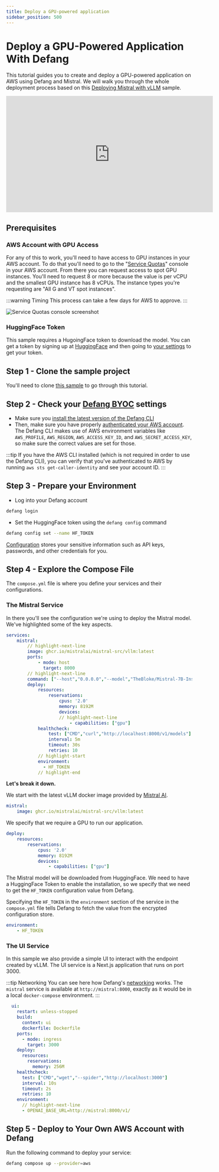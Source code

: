 ```yaml
---
title: Deploy a GPU-powered application
sidebar_position: 500
---
```


# Deploy a GPU-Powered Application With Defang

This tutorial guides you to create and deploy a GPU-powered application on AWS using Defang and Mistral. We will walk you through the whole deployment process based on this [Deploying Mistral with vLLM](https://github.com/DefangLabs/samples/tree/main/samples/vllm) sample.

<iframe width="560" height="315" src="https://www.youtube.com/embed/kynFa2zU7hQ?si=qdV0xa6vkhMFJ6qv" title="YouTube video player" frameborder="0" allow="accelerometer; autoplay; clipboard-write; encrypted-media; gyroscope; picture-in-picture; web-share" referrerpolicy="strict-origin-when-cross-origin" allowfullscreen></iframe>

## Prerequisites

### AWS Account with GPU Access

For any of this to work, you'll need to have access to GPU instances in your AWS account. To do that you'll need to go to the "[Service Quotas](https://console.aws.amazon.com/servicequotas/home)" console in your AWS account. From there you can request access to spot GPU instances. You'll need to request 8 or more because the value is per vCPU and the smallest GPU instance has 8 vCPUs. The instance types you're requesting are "All G and VT spot instances".

:::warning Timing
This process can take a few days for AWS to approve.
:::

![Service Quotas console screenshot](/img/gpu-tutorial/quotas.png)

### HuggingFace Token

This sample requires a HugoingFace token to download the model. You can get a token by signing up at [HuggingFace](https://huggingface.co/join) and then going to [your settings](https://huggingface.co/settings/tokens) to get your token.

## Step 1 - Clone the sample project

You'll need to clone [this sample](https://github.com/DefangLabs/samples/tree/main/samples/vllm) to go through this tutorial.

## Step 2 - Check your [Defang BYOC](../concepts/defang-byoc.md) settings

* Make sure you [install the latest version of the Defang CLI](../getting-started/installing.md)
* Then, make sure you have properly [authenticated your AWS account](https://docs.aws.amazon.com/cli/latest/userguide/cli-chap-configure.html). The Defang CLI makes use of AWS environment variables like `AWS_PROFILE`, `AWS_REGION`, `AWS_ACCESS_KEY_ID`, and `AWS_SECRET_ACCESS_KEY`, so make sure the correct values are set for those.

:::tip
If you have the AWS CLI installed (which is not required in order to use the Defang CLI), you can verify that you've authenticated to AWS by running `aws sts get-caller-identity` and see your account ID.
:::

## Step 3 - Prepare your Environment
* Log into your Defang account
```bash
defang login
```

* Set the HuggingFace token using the `defang config` command
```bash
defang config set --name HF_TOKEN
```

[Configuration](../concepts/configuration.md) stores your sensitive information such as API keys, passwords, and other credentials for you.


## Step 4 - Explore the Compose File

The `compose.yml` file is where you define your services and their configurations.

### The Mistral Service

In there you'll see the configuration we're using to deploy the Mistral model. We've highlighted some of the key aspects.

```yaml
services:
    mistral:
        // highlight-next-line
        image: ghcr.io/mistralai/mistral-src/vllm:latest
        ports:
            - mode: host
              target: 8000
        // highlight-next-line
        command: ["--host","0.0.0.0","--model","TheBloke/Mistral-7B-Instruct-v0.2-AWQ","--quantization","awq","--dtype","auto","--tensor-parallel-size","1","--gpu-memory-utilization",".95","--max-model-len","8000"]
        deploy:
            resources:
                reservations:
                    cpus: '2.0'
                    memory: 8192M
                    devices:
                    // highlight-next-line
                        - capabilities: ["gpu"]
            healthcheck:
                test: ["CMD","curl","http://localhost:8000/v1/models"]
                interval: 5m
                timeout: 30s
                retries: 10
            // highlight-start
            environment:
              - HF_TOKEN
            // highlight-end
```

**Let's break it down.**

We start with the latest vLLM docker image provided by [Mistral AI](https://docs.mistral.ai/self-deployment/vllm/).

```yaml
mistral:
    image: ghcr.io/mistralai/mistral-src/vllm:latest
```

We specify that we require a GPU to run our application.

```yaml
deploy:
    resources:
        reservations:
            cpus: '2.0'
            memory: 8192M
            devices:
                - capabilities: ["gpu"]
```

The Mistral model will be downloaded from HuggingFace. We need to have a HuggingFace Token to enable the installation, so we specify that we need to get the `HF_TOKEN` configuration value from Defang.

Specifying the `HF_TOKEN` in the `environment` section of the service in the `compose.yml` file tells Defang to fetch the value from the encrypted configuration store.

```yaml
environment:
    - HF_TOKEN
```

### The UI Service

In this sample we also provide a simple UI to interact with the endpoint created by vLLM. The UI service is a Next.js application that runs on port 3000.

:::tip Networking
You can see here how Defang's [networking](../concepts//networking.mdx) works. The `mistral` service is available at `http://mistral:8000`, exactly as it would be in a local `docker-compose` environment.
:::

```yaml
  ui:
    restart: unless-stopped
    build:
      context: ui
      dockerfile: Dockerfile
    ports:
      - mode: ingress
        target: 3000
    deploy:
      resources:
        reservations:
          memory: 256M
    healthcheck:
      test: ["CMD","wget","--spider","http://localhost:3000"]
      interval: 10s
      timeout: 2s
      retries: 10
    environment:
      // highlight-next-line
      - OPENAI_BASE_URL=http://mistral:8000/v1/
```


## Step 5 - Deploy to Your Own AWS Account with Defang

Run the following command to deploy your service:

```bash
defang compose up --provider=aws
```
